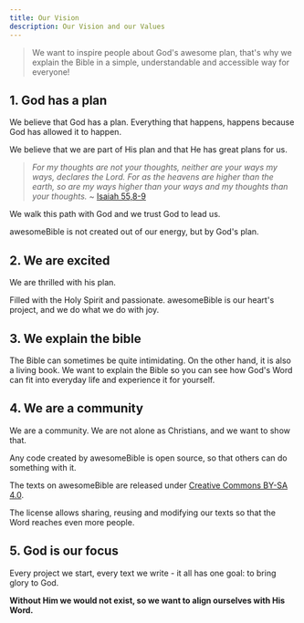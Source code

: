 ```yaml
---
title: Our Vision
description: Our Vision and our Values
---
```


> We want to inspire people about God's awesome plan, that's why we explain the Bible in a simple, understandable and accessible way for everyone!

## 1. God has a plan
We believe that God has a plan. Everything that happens, happens because God has allowed it to happen.

We believe that we are part of His plan and that He has great plans for us.

> *For my thoughts are not your thoughts, neither are your ways my ways, declares the Lord.*
> *For as the heavens are higher than the earth, so are my ways higher than your ways and my thoughts than your thoughts.* ~ [Isaiah 55,8-9](https://www.bibleserver.com/ESV/Isaiah55%3A8-9)

We walk this path with God and we trust God to lead us.

awesomeBible is not created out of our energy, but by God's plan.

## 2. We are excited
We are thrilled with his plan.

Filled with the Holy Spirit and passionate. awesomeBible is our heart's project, and we do what we do with joy.

## 3. We explain the bible
The Bible can sometimes be quite intimidating. On the other hand, it is also a living book. We want to explain the Bible so you can see how God's Word can fit into everyday life and experience it for yourself.

## 4. We are a community
We are a community. We are not alone as Christians, and we want to show that.

Any code created by awesomeBible is open source, so that others can do something with it.

The texts on awesomeBible are released under [Creative Commons BY-SA 4.0](/en/lizenz/).

The license allows sharing, reusing and modifying our texts so that the Word reaches even more people.

<LinkCard
	title="More about the license"
	description="Information about how the texts on awesomeBible may be reused."
	href="/en/lizenz/"
/>

## 5. God is our focus
Every project we start, every text we write - it all has one goal: to bring glory to God.

**Without Him we would not exist, so we want to align ourselves with His Word.**
